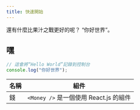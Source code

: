 ```yaml
---
title: 快速開始
---
```


還有什麼比果汁之戰更好的呢？ “你好世界”。

## 嘿

```js
// 這會將“Hello World”記錄到控制台
console.log("你好世界");
```

| 名稱 | 組件                                   |
| ---- | -------------------------------------- |
| 錢   | `<Money />` 是一個使用 React.js 的組件 |
